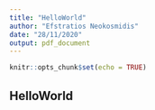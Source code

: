 ```yaml
---
title: "HelloWorld"
author: "Efstratios Neokosmidis"
date: "28/11/2020"
output: pdf_document
---
```


```r
knitr::opts_chunk$set(echo = TRUE)
```

## HelloWorld


